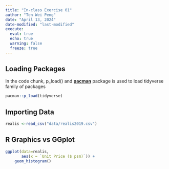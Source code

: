```yaml
---
title: "In-class Exercise 01"
author: "Ten Wei Peng"
date: "April 13, 2024"
date-modified: "last-modified"
execute: 
  eval: true
  echo: true
  warning: false
  freeze: true
---
```


## Loading Packages

::: callout-note
In the code chunk, p_load() and
[**pacman**](https://cran.r-project.org/web/packages/pacman/index.html) package is used to load tidyverse family of packages
::: 

```r
pacman::p_load(tidyverse)
```

## Importing Data

```r
realis <-read_csv("data/realis2019.csv")
```
## R Graphics vs GGplot

```r
ggplot(data=realis, 
       aes(x = `Unit Price ($ psm)`)) +
    geom_histogram()
```


